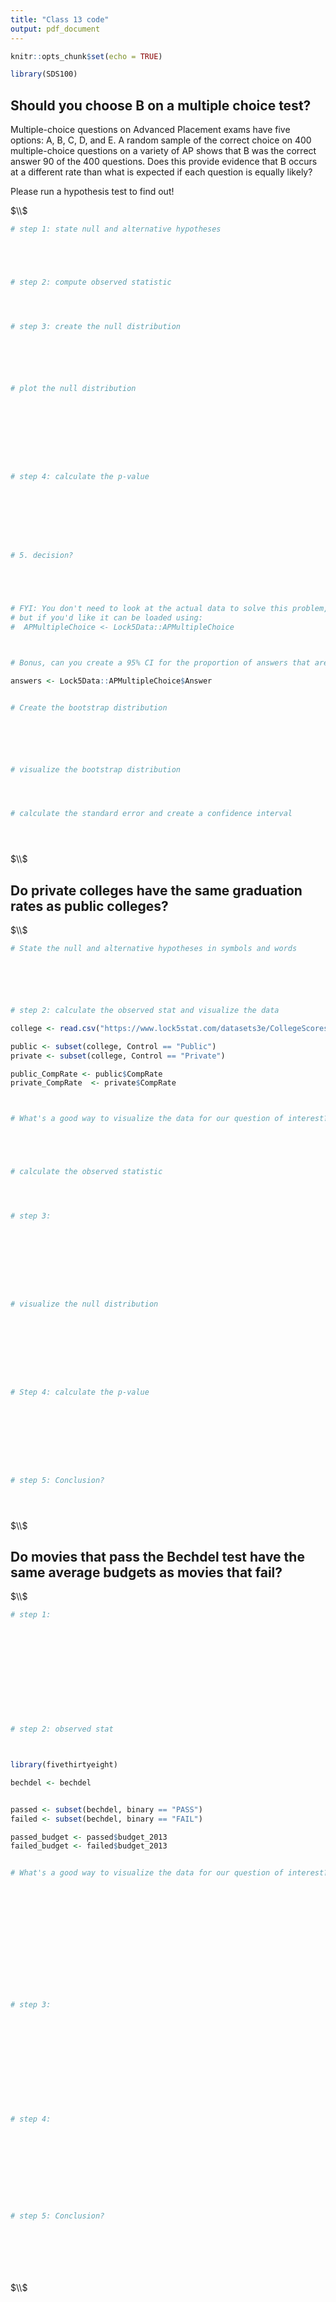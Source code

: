 ```yaml
---
title: "Class 13 code"
output: pdf_document
---
```


```r
knitr::opts_chunk$set(echo = TRUE)
```




```r

library(SDS100)


```






## Should you choose B on a multiple choice test? 

Multiple-choice questions on Advanced Placement exams have five options: A, B, C, D, and E. A random sample of the correct choice on 400 multiple-choice questions on a variety of AP shows that B was the correct answer 90 of the 400 questions. Does this provide evidence that B occurs at a different rate than what is expected if each question is equally likely? 

Please run a hypothesis test to find out!



$\\$



```r



# step 1: state null and alternative hypotheses





# step 2: compute observed statistic




# step 3: create the null distribution






# plot the null distribution









# step 4: calculate the p-value








# 5. decision?





# FYI: You don't need to look at the actual data to solve this problem, 
# but if you'd like it can be loaded using:
#  APMultipleChoice <- Lock5Data::APMultipleChoice



# Bonus, can you create a 95% CI for the proportion of answers that are B? 

answers <- Lock5Data::APMultipleChoice$Answer


# Create the bootstrap distribution






# visualize the bootstrap distribution 




# calculate the standard error and create a confidence interval





```





$\\$






## Do private colleges have the same graduation rates as public colleges?



$\\$




```r



# State the null and alternative hypotheses in symbols and words






# step 2: calculate the observed stat and visualize the data

college <- read.csv("https://www.lock5stat.com/datasets3e/CollegeScores4yr.csv")

public <- subset(college, Control == "Public")
private <- subset(college, Control == "Private")

public_CompRate <- public$CompRate
private_CompRate  <- private$CompRate



# What's a good way to visualize the data for our question of interest? 





# calculate the observed statistic




# step 3:









# visualize the null distribution 









# Step 4: calculate the p-value









# step 5: Conclusion? 





```








$\\$






##  Do movies that pass the Bechdel test have the same average budgets as movies that fail?



$\\$



```r


# step 1:












# step 2: observed stat



library(fivethirtyeight)

bechdel <- bechdel


passed <- subset(bechdel, binary == "PASS")
failed <- subset(bechdel, binary == "FAIL")

passed_budget <- passed$budget_2013
failed_budget <- failed$budget_2013


# What's a good way to visualize the data for our question of interest? 














# step 3:












# step 4:










# step 5: Conclusion? 








```






$\\$





